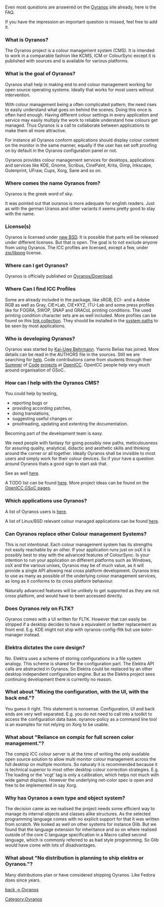Even most questions are answered on the [http://www.oyranos.org Oyranos] site already, here is the FAQ.

If you have the impression an important question is missed, feel free to add it.


=== What is Oyranos? ===
The Oyranos project is a colour management system (CMS). It is intended to work in a comparable fashion like KCMS, ICM or ColourSync except it is published with sources and is available for various platforms.

=== What is the goal of Oyranos? ===
Oyranos shall help in making end to end colour management working for open source operating systems. Ideally that works for most users without intervention.

With colour management being a often complicated pattern, the need rises to easily understand what goes on behind the scenes. Doing this once is often hard enough. Having different colour settings in every application and service may easily multiply the work to reliable understand how colours get managed. Thus Oyranos is a call to collaborate between applications to make them all more attractive.

For instance all Oyranos conform applications should display colour content on the monitor in the same manner, equally if the user has set soft proofing on by default in the Oyranos configuration panel or not.

Oyranos provides colour management services for desktops, applications and services like KDE, Gnome, Scribus, CinePaint, Krita, Gimp, Inkscape, Gutenprint, UFraw, Cups, Xorg, Sane and so on.

=== Where comes the name Oyranos from? ===
Oyranos is the greek word of sky.

It was pointed out that ouranos is more adequate for english readers. Just as with the german Uranos and other variants it seems pretty good to stay with the name.

=== License(s) ===
Oyranos is licensed under [http://opensource.org/licenses/bsd-license.php new BSD]. It is possible that parts will be released under different licenses. But that is open. The goal is to not exclude anyone from using Oyranos. The ICC profiles are licensed, except a few, under [http://opensource.org/licenses/zlib-license.php zip/libpng] license.

=== Where can I get Oyranos? ===
Oyranos is officially published on [[Oyranos/Download]].

=== Where Can I find ICC Profiles ===
Some are already included in the package, like sRGB, ECI- and a Adobe RGB as well as Gray, CIE*Lab, CIE*XYZ, ITU-Lab and some press profiles like for FOGRA, SWOP, SNAP and GRACoL printing conditions. The used printing condition character sets are as well included. More profiles can be found on this [http://www.behrmann.name/index.php?option=com_weblinks&catid=73&Itemid=95 link collection]. They should be installed in the [[OpenIccDirectoryProposal|system paths]] to be seen by most applications.

=== Who is developing Oyranos? ===
Oyranos was started by [http://www.behrmann.name Kai-Uwe Behrmann]. Yiannis Belias has joined. More details can be read in the AUTHORS file in the sources. Still we are searching for [[#How_can_I_help_with_the_Oyranos_CMS.3F|help]].
Code contributions came from students through their [http://www.freedesktop.org/wiki/OpenIcc/ColorManagementNearX Summer] of [http://code.google.com/p/google-summer-of-code-2008-openicc/downloads/list Code] [http://freedesktop.org/wiki/OpenIccForGoogleSoC2008 projects] at [[OpenICC]]. OpenICC people help very much around organisation of GSoC.

=== How can I help with the Oyranos CMS? ===
You could help by testing, 
* reporting bugs or 
* providing according patches,
* doing translations,
* suggesting useful changes or
* proofreading, updating and extenting the documentation. 

Becoming part of the development team is easy.

We need people with fantasy for going possibly new paths, meticulousness for assuring quality, analytical, didactic and aesthetic skills and thinking around the corner or all together. Ideally Oyranos shall be invisible to most users and simply work for their colour devices. So if your have a question around Oyranos thats a good sign to start ask that.

See as well [[Oyranos#Development|here]].

A TODO list can be found [[Oyranos/FeatureWish|here]]. More project ideas can be found on the [http://www.freedesktop.org/wiki/OpenIcc/GoogleSoC2009 OpenICC GSoC pages].

=== Which applications use Oyranos? ===
A list of Oyranos users is [http://www.oyranos.org/#audience here].

A list of Linux/BSD relevant colour managed applications can be found [http://www.oyranos.org/wiki/index.php?title=Applications here].

=== Can Oyranos replace other Colour management Systems? ===
This is not intentional. Each colour management system has its strengths not easily reachable by an other. If your application runs just on osX it is possibly best to stay with the advanced features of ColourSync. Is your intention to run your application on different platforms such as Windows, osX and the various unixes, Oyranos may be of much value, as it will provide a single API allowing real cross platform development. Oyranos tries to use as many as possible of the underlying colour management services, as long as it conforms to its cross platform behaviour. 

Naturally advanced features will be unlikely to get supported as they are not cross platform, and would have to been accessed directly.

=== Does Oyranos rely on FLTK? ===
Oyranos comes with a UI written for FLTK. However that can easily be stripped if a desktop decides to have a equivalent or better replacement as front end.
E.g. KDE might not ship with oyranos-config-fltk but use kolor-manager instead.

=== Elektra dictates the core design? ===
No. Elektra uses a scheme of storing configurations in a file system analogy. This scheme is shared for the configuration part. The Elektra API calls are abstracted in Oyranos. So Elektra could be replaced by an other desktop independent configuration engine. But as the Elektra project sees continuing development there is 
currently no reason.

=== What about "Mixing the configuration, with the UI, with the back end."? ===
You guess it right. This statement is nonsense. Configuration, UI and 
back ends are very well separated. E.g. you do not need to call into a toolkit
to access the configuration data base. oyranos-policy as a command line tool
is an examples for not relying on Xorg to be usable.

=== What about "Reliance on compiz for full screen color management."? ===
The compiz ICC colour server is at the time of writing the only available
open source solution to allow multi monitor colour management across the 
full desktop on multiple monitors. So naturaly it is recommended because it is
technical superior to most other desktop colour correction strategies. E.g. The 
loading or the 'vcgt' tag is only a calibration, which helps not much with wide 
gamut displays.
However the underlying net-color spec is open and free to be implemented in say
Xorg.

=== Why has Oyranos a own type and object system? ===
The decision came as we realised the project needs some efficient way to
manage its internal objects and classes alike structures. As the selected 
programming language comes with no explicit support for that it was written
from scratch. We looked as well on other systems for instance Glib. But we found
that the language extension for inheritance and so on where realised outside of
the core C language specification in a Macro called second language, which is
commonly referred to as bad style programming. So Glib would have
come with lots of disadvantages.

=== What about "No distribution is planning to ship elektra or Oyranos."? ===
Many distributions plan or have considered shipping Oyranos. Like  Fedora does
since years.



[[Oyranos|back -> Oyranos]]
[[Category:Oyranos]]